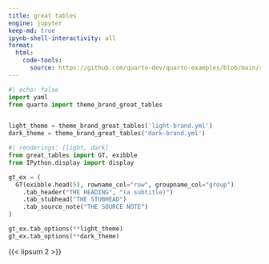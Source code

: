 ```yaml
---
title: great tables
engine: jupyter
keep-md: true
ipynb-shell-interactivity: all
format:
  html:
    code-tools:
      source: https://github.com/quarto-dev/quarto-examples/blob/main/renderings/great-tables.qmd
---
```


```python
#| echo: false
import yaml
from quarto import theme_brand_great_tables


light_theme = theme_brand_great_tables('light-brand.yml')
dark_theme = theme_brand_great_tables('dark-brand.yml')
```


```python
#| renderings: [light, dark]
from great_tables import GT, exibble
from IPython.display import display

gt_ex = (
  GT(exibble.head(5), rowname_col="row", groupname_col="group")
    .tab_header("THE HEADING", "(a subtitle)")
    .tab_stubhead("THE STUBHEAD")
    .tab_source_note("THE SOURCE NOTE")
)

gt_ex.tab_options(**light_theme)
gt_ex.tab_options(**dark_theme)
```

{{< lipsum 2 >}}